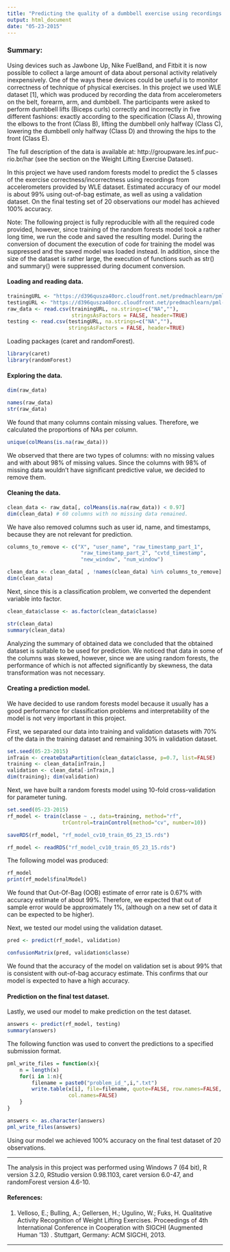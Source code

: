 ```yaml
---
title: "Predicting the quality of a dumbbell exercise using recordings from wearable sensor devices."
output: html_document
date: "05-23-2015"
---
```

### Summary:
Using devices such as Jawbone Up, Nike FuelBand, and Fitbit it is now possible to collect a large amount of data about personal activity relatively inexpensively. One of the ways these devices could be useful is to monitor correctness of technique of physical exercises. In this project we used WLE dataset [1], which was produced by recording the data from accelerometers on the belt, forearm, arm, and dumbbell. The participants were asked to perform dumbbell lifts (Biceps curls) correctly and incorrectly in five different fashions: exactly according to the specification (Class A), throwing the elbows to the front (Class B), lifting the dumbbell only halfway (Class C), lowering the dumbbell only halfway (Class D) and throwing the hips to the front (Class E).

The full description of the data is available at: http://groupware.les.inf.puc-rio.br/har (see the section on the Weight Lifting Exercise Dataset).

In this project we have used random forests model to predict the 5 classes of  the exercise correctness/incorrectness using recordings from accelerometers provided by WLE dataset. Estimated accuracy of our model is about 99% using out-of-bag estimate, as well as using a validation dataset. On the final testing set of 20 observations our model has achieved 100% accuracy.

Note: The following project is fully reproducible with all the required code provided, however, since training of the random forests model took a rather long time, we run the code and saved the resulting model. During the conversion of document the execution of code for training the model was suppressed and the saved model was loaded instead. In addition, since the size of the dataset is rather large, the execution of functions such as str() and summary() were suppressed during document conversion. 

#### Loading and reading data.
```r
trainingURL <- "https://d396qusza40orc.cloudfront.net/predmachlearn/pml-training.csv"
testingURL <- "https://d396qusza40orc.cloudfront.net/predmachlearn/pml-testing.csv"
raw_data <- read.csv(trainingURL, na.strings=c("NA",""),
                     stringsAsFactors = FALSE, header=TRUE)
testing <- read.csv(testingURL, na.strings=c("NA",""),
                    stringsAsFactors = FALSE, header=TRUE)
```

Loading packages (caret and randomForest).
```r
library(caret)
library(randomForest)
```

#### Exploring the data.
```r
dim(raw_data)
```
```r
names(raw_data)
str(raw_data)
```

We found that many columns contain missing values. Therefore, we calculated the proportions of NAs per column.
```r
unique(colMeans(is.na(raw_data)))
```

We observed that there are two types of columns: with no missing values and with about 98% of missing values. Since the columns with 98% of missing data wouldn't have significant predictive value, we decided to remove them.

#### Cleaning the data.
```r
clean_data <- raw_data[, colMeans(is.na(raw_data)) < 0.97]
dim(clean_data) # 60 columns with no missing data remained.
```

We have also removed columns such as user id, name, and timestamps, because they are not relevant for prediction.
```r
columns_to_remove <- c("X", "user_name", "raw_timestamp_part_1",
                        "raw_timestamp_part_2", "cvtd_timestamp",
                        "new_window", "num_window")

clean_data <- clean_data[ , !names(clean_data) %in% columns_to_remove]
dim(clean_data)
```

Next, since this is a classification problem, we converted the dependent variable into factor.
```r
clean_data$classe <- as.factor(clean_data$classe)

```
```r
str(clean_data)
summary(clean_data)
```
Analyzing the summary of obtained data we concluded that the obtained dataset is suitable to be used for prediction. We noticed that data in some of the columns was skewed, however, since we are using random forests, the performance of which is not affected significantly by skewness, the data transformation was not necessary.

#### Creating a prediction model.
We have decided to use random forests model because it usually has a good performance for classification problems and interpretability of the model is not very important in this project.

First, we separated our data into training and validation datasets with 70% of the data in the training dataset and remaining 30% in validation dataset.
```r
set.seed(05-23-2015)
inTrain <- createDataPartition(clean_data$classe, p=0.7, list=FALSE)
training <- clean_data[inTrain,]
validation <- clean_data[-inTrain,]
dim(training); dim(validation)
```

Next, we have built a random forests model using 10-fold cross-validation for parameter tuning. 
```r
set.seed(05-23-2015)
rf_model <- train(classe ~ ., data=training, method="rf",
                  trControl=trainControl(method="cv", number=10))

saveRDS(rf_model, "rf_model_cv10_train_05_23_15.rds")
```

```r
rf_model <- readRDS("rf_model_cv10_train_05_23_15.rds")
```

The following model was produced:
```r
rf_model
print(rf_model$finalModel)
```
We found that Out-Of-Bag (OOB) estimate of error rate is 0.67% with accuracy estimate of about 99%. Therefore, we expected that out of sample error would be approximately 1%, (although on a new set of data it can be expected to be higher).

Next, we tested our model using the validation dataset.
```r
pred <- predict(rf_model, validation)

confusionMatrix(pred, validation$classe)
```

We found that the accuracy of the model on validation set is about 99% that is consistent with out-of-bag accuracy estimate. This confirms that our model is expected to have a high accuracy.

#### Prediction on the final test dataset.
Lastly, we used our model to make prediction on the test dataset.
```r
answers <- predict(rf_model, testing)
summary(answers)
```

The following function was used to convert the predictions to a specified submission format.
```r
pml_write_files = function(x){
    n = length(x)
    for(i in 1:n){
        filename = paste0("problem_id_",i,".txt")
        write.table(x[i], file=filename, quote=FALSE, row.names=FALSE,
                    col.names=FALSE)
    }
}
```
```r
answers <- as.character(answers)
pml_write_files(answers)
```
Using our model we achieved 100% accuracy on the final test dataset of 20 observations.

***

The analysis in this project was performed using Windows 7 (64 bit), R version 3.2.0, RStudio version 0.98.1103, caret version 6.0-47, and randomForest version 4.6-10.

#### References:
1) Velloso, E.; Bulling, A.; Gellersen, H.; Ugulino, W.; Fuks, H. Qualitative Activity Recognition of Weight Lifting Exercises. Proceedings of 4th International Conference in Cooperation with SIGCHI (Augmented Human '13) . Stuttgart, Germany: ACM SIGCHI, 2013.

***
